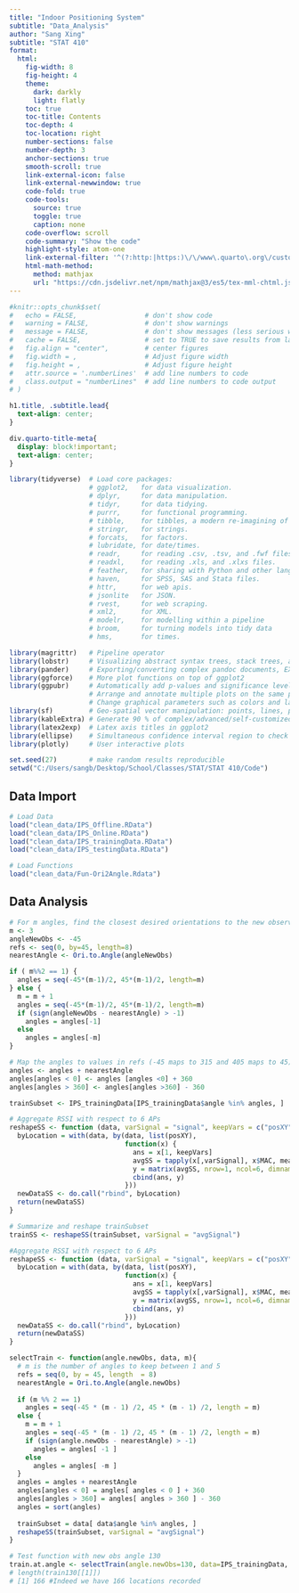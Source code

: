 ---
title: "Indoor Positioning System"
subtitle: "Data_Analysis"
author: "Sang Xing"
subtitle: "STAT 410"
format: 
  html:
    fig-width: 8
    fig-height: 4
    theme:
      dark: darkly
      light: flatly
    toc: true
    toc-title: Contents
    toc-depth: 4
    toc-location: right
    number-sections: false
    number-depth: 3
    anchor-sections: true
    smooth-scroll: true
    link-external-icon: false
    link-external-newwindow: true
    code-fold: true
    code-tools: 
      source: true
      toggle: true
      caption: none
    code-overflow: scroll
    code-summary: "Show the code"
    highlight-style: atom-one
    link-external-filter: '^(?:http:|https:)\/\/www\.quarto\.org\/custom'
    html-math-method:
      method: mathjax
      url: "https://cdn.jsdelivr.net/npm/mathjax@3/es5/tex-mml-chtml.js"
---

```{r include=FALSE}
#knitr::opts_chunk$set(
#   echo = FALSE,                 # don't show code
#   warning = FALSE,              # don't show warnings
#   message = FALSE,              # don't show messages (less serious warnings)
#   cache = FALSE,                # set to TRUE to save results from last compilation
#   fig.align = "center",         # center figures
#   fig.width = ,                 # Adjust figure width
#   fig.height = ,                # Adjust figure height
#   attr.source = '.numberLines'  # add line numbers to code
#   class.output = "numberLines"  # add line numbers to code output
# )
```

```{css, echo=FALSE}
h1.title, .subtitle.lead{
  text-align: center;
}

div.quarto-title-meta{
  display: block!important;
  text-align: center;
}
```

```{r include=FALSE}
library(tidyverse)  # Load core packages: 
                    # ggplot2,   for data visualization.
                    # dplyr,     for data manipulation.
                    # tidyr,     for data tidying.
                    # purrr,     for functional programming.
                    # tibble,    for tibbles, a modern re-imagining of data frames.
                    # stringr,   for strings.
                    # forcats,   for factors.
                    # lubridate, for date/times.
                    # readr,     for reading .csv, .tsv, and .fwf files.
                    # readxl,    for reading .xls, and .xlxs files.
                    # feather,   for sharing with Python and other languages.
                    # haven,     for SPSS, SAS and Stata files.
                    # httr,      for web apis.
                    # jsonlite   for JSON.
                    # rvest,     for web scraping.
                    # xml2,      for XML.
                    # modelr,    for modelling within a pipeline
                    # broom,     for turning models into tidy data
                    # hms,       for times.

library(magrittr)   # Pipeline operator
library(lobstr)     # Visualizing abstract syntax trees, stack trees, and object sizes
library(pander)     # Exporting/converting complex pandoc documents, EX: df to Pandoc table
library(ggforce)    # More plot functions on top of ggplot2
library(ggpubr)     # Automatically add p-values and significance levels  plots. 
                    # Arrange and annotate multiple plots on the same page. 
                    # Change graphical parameters such as colors and labels.
library(sf)         # Geo-spatial vector manipulation: points, lines, polygons
library(kableExtra) # Generate 90 % of complex/advanced/self-customized/beautiful tables
library(latex2exp)  # Latex axis titles in ggplot2
library(ellipse)    # Simultaneous confidence interval region to check C.I. of 2 slope parameters
library(plotly)     # User interactive plots

set.seed(27)        # make random results reproducible
setwd("C:/Users/sangb/Desktop/School/Classes/STAT/STAT 410/Code")
```

## Data Import

```{r Step_4.Data_Import}
# Load Data
load("clean_data/IPS_Offline.RData")
load("clean_data/IPS_Online.RData")
load("clean_data/IPS_trainingData.RData")
load("clean_data/IPS_testingData.RData")

# Load Functions
load("clean_data/Fun-Ori2Angle.Rdata")
```

## Data Analysis

```{r eval=FALSE}
# For m angles, find the closest desired orientations to the new observations
m <- 3
angleNewObs <- -45
refs <- seq(0, by=45, length=8)
nearestAngle <- Ori.to.Angle(angleNewObs)

if ( m%%2 == 1) {
  angles = seq(-45*(m-1)/2, 45*(m-1)/2, length=m)
} else {
  m = m + 1
  angles = seq(-45*(m-1)/2, 45*(m-1)/2, length=m)
  if (sign(angleNewObs - nearestAngle) > -1)
    angles = angles[-1]
  else
    angles = angles[-m]
}

# Map the angles to values in refs (-45 maps to 315 and 405 maps to 45)
angles <- angles + nearestAngle
angles[angles < 0] <- angles [angles <0] + 360
angles[angles > 360] <- angles[angles >360] - 360

trainSubset <- IPS_trainingData[IPS_trainingData$angle %in% angles, ]

# Aggregate RSSI with respect to 6 APs
reshapeSS <- function (data, varSignal = "signal", keepVars = c("posXY", "orientation", "direction")) {
  byLocation = with(data, by(data, list(posXY),
                             function(x) {
                               ans = x[1, keepVars]
                               avgSS = tapply(x[,varSignal], x$MAC, mean)
                               y = matrix(avgSS, nrow=1, ncol=6, dimnames = list(ans$posXY, names(avgSS)))
                               cbind(ans, y)
                             }))
  newDataSS <- do.call("rbind", byLocation)
  return(newDataSS)
}

# Summarize and reshape trainSubset
trainSS <- reshapeSS(trainSubset, varSignal = "avgSignal")
```

```{r Step_4.Data_Analysis}
#Aggregate RSSI with respect to 6 APs
reshapeSS <- function (data, varSignal = "signal", keepVars = c("posXY", "orientation", "direction")) {
  byLocation = with(data, by(data, list(posXY),
                             function(x) {
                               ans = x[1, keepVars]
                               avgSS = tapply(x[,varSignal], x$MAC, mean)
                               y = matrix(avgSS, nrow=1, ncol=6, dimnames = list(ans$posXY, names(avgSS)))
                               cbind(ans, y)
                             }))
  newDataSS <- do.call("rbind", byLocation)
  return(newDataSS)
}

selectTrain <- function(angle.newObs, data, m){
  # m is the number of angles to keep between 1 and 5
  refs = seq(0, by = 45, length  = 8)
  nearestAngle = Ori.to.Angle(angle.newObs)
  
  if (m %% 2 == 1) 
    angles = seq(-45 * (m - 1) /2, 45 * (m - 1) /2, length = m)
  else {
    m = m + 1
    angles = seq(-45 * (m - 1) /2, 45 * (m - 1) /2, length = m)
    if (sign(angle.newObs - nearestAngle) > -1) 
      angles = angles[ -1 ]
    else 
      angles = angles[ -m ]
  }
  angles = angles + nearestAngle
  angles[angles < 0] = angles[ angles < 0 ] + 360
  angles[angles > 360] = angles[ angles > 360 ] - 360
  angles = sort(angles) 
  
  trainSubset = data[ data$angle %in% angles, ]
  reshapeSS(trainSubset, varSignal = "avgSignal")
}

# Test function with new obs angle 130
train.at.angle <- selectTrain(angle.newObs=130, data=IPS_trainingData, m=3)
# length(train130[[1]])
# [1] 166 #Indeed we have 166 locations recorded
```

